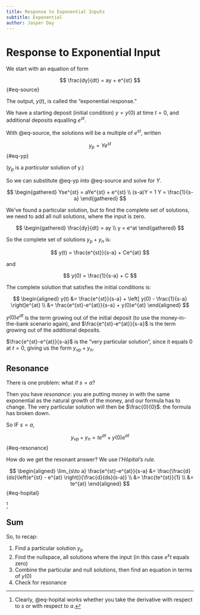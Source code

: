 ```yaml
---
title: Response to Exponential Inputs
subtitle: Exponential
author: Jasper Day
---
```


# Response to Exponential Input

We start with an equation of form 

$$
\frac{dy}{dt} = ay + e^{st}
$${#eq-source}

The output, $y(t)$, is called the "exponential response."

We have a starting deposit (initial condition) $y = y(0)$ at time $t = 0$, and additional deposits equalling $e^{st}$. 

With @eq-source, the solutions will be a multiple of $e^{st}$, written 

$$
y_p = Ye^{st}
$${#eq-yp}

($y_p$ is a *particular* solution of y.)

So we can substitute @eq-yp into @eq-source and solve for $Y$.

$$
\begin{gathered}
Yse^{st} = aYe^{st} + e^{st} \\
(s-a)Y = 1
Y = \frac{1}{s-a}
\end{gathered}
$$

We've found a particular solution, but to find the complete set of solutions, we need to add all null solutions, where the input is zero.

$$
\begin{gathered}
\frac{dy}{dt} = ay \\
y = e^at
\end{gathered}
$$

So the complete set of solutions $y_p + y_n$ is:

$$
y(t) = \frac{e^{st}}{s-a} + Ce^{at}
$$

and

$$
y(0) = \frac{1}{s-a} + C
$$

The complete solution that satisfies the initial conditions is:

$$
\begin{aligned}
y(t) &= \frac{e^{st}}{s-a} + \left[ y(0) - \frac{1}{s-a} \right]e^{at} \\
&= \frac{e^{st}-e^{at}}{s-a} + y(0)e^{at}
\end{aligned}
$$

$y(0)e^{at}$ is the term growing out of the initial deposit (to use the money-in-the-bank scenario again), and $\frac{e^{st}-e^{at}}{s-a}$ is the term growing out of the additional deposits. 

$\frac{e^{st}-e^{at}}{s-a}$ is the "very particular solution", since it equals $0$ at $t=0$, giving us the form $y_{vp} + y_n$.

## Resonance

There is one problem: what if $s=a$?

Then you have *resonance*: you are putting money in with the same exponential as the natural growth of the money, and our formula has to change. The very particular solution will then be $\frac{0}{0}$: the formula has broken down.

So IF $s=a$,

$$
y_{vp} + y_n = te^{at} + y(0)e^{at}
$${#eq-resonance}

How do we get the resonant answer? We use *l'Hôpital's rule*. 

$$
\begin{aligned}
\lim_{s\to a} \frac{e^{st}-e^{at}}{s-a} &= \frac{\frac{d}{ds}\left(e^{st} - e^{at} \right)}{\frac{d}{ds}(s-a)} \\
&= \frac{te^{st}}{1} \\
&= te^{at}
\end{aligned}
$$ {#eq-hopital}

^[Clearly, @eq-hopital works whether you take the derivative with respect to $s$ or with respect to $a$.]

## Sum

So, to recap: 

1. Find a particular solution $y_p$
2. Find the nullspace, all solutions where the input (in this case $e^st$ equals zero)
3. Combine the particular and null solutions, then find an equation in terms of $y(0)$
4. Check for resonance